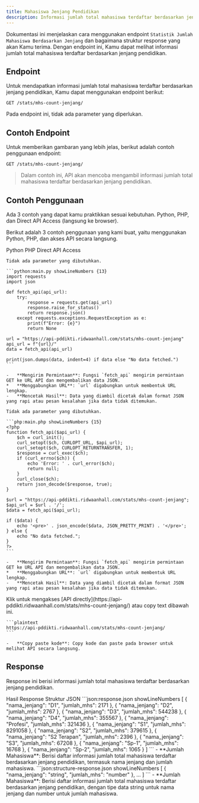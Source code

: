 ```yaml
---
title: Mahasiswa Jenjang Pendidikan
description: Informasi jumlah total mahasiswa terdaftar berdasarkan jenjang pendidikan.
---
```


Dokumentasi ini menjelaskan cara menggunakan endpoint `Statistik Jumlah Mahasiswa Berdasarkan Jenjang` dan bagaimana struktur response yang akan Kamu terima. Dengan endpoint ini, Kamu dapat melihat informasi jumlah total mahasiswa terdaftar berdasarkan jenjang pendidikan.

## Endpoint

Untuk mendapatkan informasi jumlah total mahasiswa terdaftar berdasarkan jenjang pendidikan, Kamu dapat menggunakan endpoint berikut:

```plaintext
GET /stats/mhs-count-jenjang/
```

Pada endpoint ini, tidak ada parameter yang diperlukan.

## Contoh Endpoint

Untuk memberikan gambaran yang lebih jelas, berikut adalah contoh penggunaan endpoint:

```plaintext
GET /stats/mhs-count-jenjang/
```

> Dalam contoh ini, API akan mencoba mengambil informasi jumlah total mahasiswa terdaftar berdasarkan jenjang pendidikan.

## Contoh Penggunaan

<Note type="danger" title="perhatian!">
  Ada 3 contoh yang dapat kamu praktikkan sesuai kebutuhan. Python, PHP, dan Direct API Access (langsung ke browser).
</Note>

Berikut adalah 3 contoh penggunaan yang kami buat, yaitu menggunakan Python, PHP, dan akses API secara langsung.

<Tabs defaultValue="python" className="pt-5 pb-1">
  <TabsList>
    <TabsTrigger value="python">Python</TabsTrigger>
    <TabsTrigger value="php">PHP</TabsTrigger>
    <TabsTrigger value="direct">Direct API Access</TabsTrigger>
  </TabsList>
  <TabsContent value="python">

    Tidak ada parameter yang dibutuhkan.

    ```python:main.py showLineNumbers {13}
    import requests
    import json

    def fetch_api(api_url):
        try:
            response = requests.get(api_url)
            response.raise_for_status()
            return response.json()
        except requests.exceptions.RequestException as e:
            print(f"Error: {e}")
            return None

    url = "https://api-pddikti.ridwaanhall.com/stats/mhs-count-jenjang"
    api_url = f"{url}/"
    data = fetch_api(api_url)

    print(json.dumps(data, indent=4) if data else "No data fetched.")
    ```

    -   **Mengirim Permintaan**: Fungsi `fetch_api` mengirim permintaan GET ke URL API dan mengembalikan data JSON.
    *   **Menggabungkan URL**: `url` digabungkan untuk membentuk URL lengkap.
    -   **Mencetak Hasil**: Data yang diambil dicetak dalam format JSON yang rapi atau pesan kesalahan jika data tidak ditemukan.
  </TabsContent>
  <TabsContent value="php">

    Tidak ada parameter yang dibutuhkan.

    ```php:main.php showLineNumbers {15}
    <?php
    function fetch_api($api_url) {
        $ch = curl_init();
        curl_setopt($ch, CURLOPT_URL, $api_url);
        curl_setopt($ch, CURLOPT_RETURNTRANSFER, 1);
        $response = curl_exec($ch);
        if (curl_errno($ch)) {
            echo 'Error: ' . curl_error($ch);
            return null;
        }
        curl_close($ch);
        return json_decode($response, true);
    }

    $url = "https://api-pddikti.ridwaanhall.com/stats/mhs-count-jenjang";
    $api_url = $url . '/';
    $data = fetch_api($api_url);

    if ($data) {
        echo '<pre>' . json_encode($data, JSON_PRETTY_PRINT) . '</pre>';
    } else {
        echo "No data fetched.";
    }
    ?>
    ```

    -   **Mengirim Permintaan**: Fungsi `fetch_api` mengirim permintaan GET ke URL API dan mengembalikan data JSON.
    *   **Menggabungkan URL**: `url` digabungkan untuk membentuk URL lengkap.
    -   **Mencetak Hasil**: Data yang diambil dicetak dalam format JSON yang rapi atau pesan kesalahan jika data tidak ditemukan.
  </TabsContent>
  <TabsContent value="direct">
    Klik untuk mengakses [API directly](https://api-pddikti.ridwaanhall.com/stats/mhs-count-jenjang/) atau copy text dibawah ini.

    ```plaintext
    https://api-pddikti.ridwaanhall.com/stats/mhs-count-jenjang/
    ```

    -   **Copy paste kode**: Copy kode dan paste pada browser untuk melihat API secara langsung.
  </TabsContent>
</Tabs>

## Response

Response ini berisi informasi jumlah total mahasiswa terdaftar berdasarkan jenjang pendidikan.

<Tabs defaultValue="hasil" className="pt-5 pb-1">
  <TabsList>
    <TabsTrigger value="hasil">Hasil Response</TabsTrigger>
    <TabsTrigger value="struktur">Struktur JSON</TabsTrigger>
  </TabsList>
  <TabsContent value="hasil">
    ```json:response.json showLineNumbers
    [
        {
            "nama_jenjang": "D1",
            "jumlah_mhs": 2171
        },
        {
            "nama_jenjang": "D2",
            "jumlah_mhs": 2767
        },
        {
            "nama_jenjang": "D3",
            "jumlah_mhs": 544238
        },
        {
            "nama_jenjang": "D4",
            "jumlah_mhs": 355567
        },
        {
            "nama_jenjang": "Profesi",
            "jumlah_mhs": 321436
        },
        {
            "nama_jenjang": "S1",
            "jumlah_mhs": 8291058
        },
         {
            "nama_jenjang": "S2",
            "jumlah_mhs": 379615
        },
        {
            "nama_jenjang": "S2 Terapan",
            "jumlah_mhs": 2396
        },
         {
            "nama_jenjang": "S3",
            "jumlah_mhs": 67208
        },
        {
             "nama_jenjang": "Sp-1",
             "jumlah_mhs": 16768
        },
        {
            "nama_jenjang": "Sp-2",
            "jumlah_mhs": 1065
        }
    ]
    ```
    -   **Jumlah Mahasiswa**: Berisi daftar informasi jumlah total mahasiswa terdaftar berdasarkan jenjang pendidikan, termasuk nama jenjang dan jumlah mahasiswa.
  </TabsContent>
  <TabsContent value="struktur">
    ```json:structure-response.json showLineNumbers
    [
        {
            "nama_jenjang": "string",
            "jumlah_mhs": "number"
        },
        ...
    ]
    ```
    -   **Jumlah Mahasiswa**: Berisi daftar informasi jumlah total mahasiswa terdaftar berdasarkan jenjang pendidikan, dengan tipe data string untuk nama jenjang dan number untuk jumlah mahasiswa.
  </TabsContent>
</Tabs>